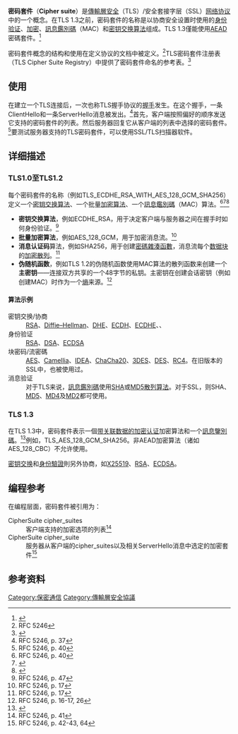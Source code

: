 {{NoteTA
|G1=IT
|1=zh-cn:密码套件;zh-tw:密碼套件;
}}
{{校对翻译}}
'''密码套件'''（'''Cipher suite'''）是[[傳輸層安全協議|傳輸層安全]]（TLS）/安全套接字层（SSL）[[网络传输协议|网络协议]]中的一个概念。在TLS 1.3之前，密码套件的名称是以协商安全设置时使用的[[身份验证|身份验证]]、[[加密|加密]]、[[訊息鑑別碼|訊息鑑別碼]]（MAC）和[[密钥交换|密钥交换]][[算法|算法]]组成。TLS 1.3僅能使用[[AEAD|AEAD]]密碼套件。<ref name="tls13cipher">{{Cite web|url=https://tlswg.github.io/tls13-spec/#cipher-suites|title=The Transport Layer Security (TLS) Protocol Version 1.3|accessdate=2016-11-11|author=E. Rescorla|date=November 4, 2016|archive-date=2016-01-04|archive-url=https://web.archive.org/web/20160104234608/https://tlswg.github.io/tls13-spec/#cipher-suites|dead-url=no}}</ref>

密码套件概念的结构和使用在定义协议的文档中被定义。<ref>RFC 5246</ref>TLS密码套件注册表（TLS Cipher Suite Registry）中提供了密码套件命名的参考表。<ref>{{Cite web |url=https://www.iana.org/assignments/tls-parameters/tls-parameters.xhtml#tls-parameters-4 |title=TLS Cipher Suite Registry |accessdate=2016-12-24 |archive-date=2016-12-21 |archive-url=https://web.archive.org/web/20161221223613/http://www.iana.org/assignments/tls-parameters/tls-parameters.xhtml#tls-parameters-4 |dead-url=no }}</ref>

== 使用 ==
在建立一个TLS连接后，一次也称TLS握手协议的[[握手_(技术)|握手]]发生。在这个握手，一条ClientHello和一条ServerHello消息被发出。<ref>RFC 5246, p. 37</ref>首先，客户端按照偏好的顺序发送它支持的密码套件的列表。然后服务器回复它从客户端的列表中选择的密码套件。<ref name="RFC5246p40">RFC 5246, p. 40</ref>要测试服务器支持的TLS密码套件，可以使用SSL/TLS扫描器软件。

== 详细描述 ==

=== TLS1.0至TLS1.2 ===
每个密码套件的名称（例如TLS_ECDHE_RSA_WITH_AES_128_GCM_SHA256）定义一个[[密钥交换算法|密钥交换算法]]、一个批量[[加密|加密算法]]、一个[[訊息鑑別碼|訊息鑑別碼]]（MAC）算法。<ref name="RFC5246p40">RFC 5246, p. 40</ref><ref>{{Cite web|url=http://publib.boulder.ibm.com/infocenter/wmqv6/v6r0/index.jsp?topic=/com.ibm.mq.csqzas.doc/sy10700_.htm|title=CipherSuites and CipherSpecs|accessdate=20 November 2009|publisher=IBM}}</ref><ref>{{Cite web|url=http://msdn.microsoft.com/en-us/library/aa374757(VS.85).aspx|title=Cipher Suites in Schannel|accessdate=20 November 2009|publisher=Microsoft MSDN|archive-date=2016-04-23|archive-url=https://web.archive.org/web/20160423133949/https://msdn.microsoft.com/en-us/library/aa374757(VS.85).aspx|dead-url=no}}</ref>
* '''密钥交换算法'''，例如ECDHE_RSA，用于决定客户端与服务器之间在握手时如何身份验证。<ref>RFC 5246, p. 47</ref>
* '''批量加密算法'''，例如AES_128_GCM，用于加密消息流。<ref name="RFC5246p17">RFC 5246, p. 17</ref>
* '''消息认证码'''算法，例如SHA256，用于创建[[密碼雜湊函數|密碼雜湊函數]]，消息流每个[[数据块|数据块]]的[[加密散列|加密散列]]。<ref name="RFC5246p17">RFC 5246, p. 17</ref>
* '''伪随机函数'''，例如TLS 1.2的伪随机函数使用MAC算法的散列函数来创建一个'''主密钥'''——连接双方共享的一个48字节的私钥。主密钥在创建会话密钥（例如创建MAC）时作为一个[[熵_(信息论)|熵]]来源。<ref>RFC 5246, p. 16-17, 26</ref>

==== 算法示例 ====
; 密钥交换/协商
: [[RSA加密演算法|RSA]]、[[迪菲-赫爾曼密鑰交換|Diffie–Hellman]]、[[Diffie-Hellman|DHE]]、[[ECDH|ECDH]]、[[橢圓曲線迪菲-赫爾曼金鑰交換|ECDHE]]、{{tsl|en|Secure Remote Password protocol|安全远程密码协议|SRP}}、{{tsl|en|Pre-shared key|预共享密钥|PSK}}
; 身份验证
: [[RSA加密演算法|RSA]]、[[数字签名算法|DSA]]、[[椭圆曲线数字签名算法|ECDSA]]
; 块密码/流密碼
: [[高級加密標準|AES]]、[[Camellia|Camellia]]、[[國際資料加密演算法|IDEA]]、[[ChaCha20|ChaCha20]]、[[3DES|3DES]]、[[資料加密標準|DES]]、[[RC4|RC4]]。在旧版本的SSL中，{{tsl|en|RC2}}也被使用过。
; 消息验证
: 对于TLS来说，[[訊息鑑別碼|訊息鑑別碼]]使用[[SHA家族|SHA]]或[[MD5|MD5]][[散列算法|散列算法]]。对于SSL，则SHA、[[MD5|MD5]]、[[MD4|MD4]]及[[MD2|MD2]]都可使用。

=== TLS 1.3 ===
在TLS 1.3中，密码套件表示一個[[AEAD|带关联数据的加密认证]]加密算法和一个[[訊息鑒別碼|訊息鑒別碼]]。<ref name="tls13cipher">{{Cite web|url=https://tlswg.github.io/tls13-spec/#cipher-suites|title=The Transport Layer Security (TLS) Protocol Version 1.3|accessdate=2016-11-11|author=E. Rescorla|date=November 4, 2016}}</ref>例如，TLS_AES_128_GCM_SHA256。非AEAD加密算法（诸如AES_128_CBC）不允许使用。

[[密钥交换|密钥交换]]和[[身份驗證|身份驗證]]則另外协商，如[[X25519|X25519]]、[[RSA|RSA]]、[[ECDSA|ECDSA]]。

== 编程参考 ==
在编程层面，密码套件被引用为：
; CipherSuite cipher_suites
: 客户端支持的加密选项的列表<ref>RFC 5246, p. 41</ref>
; CipherSuite cipher_suite
: 服务器从客户端的cipher_suites以及相关ServerHello消息中选定的加密套件<ref>RFC 5246, p. 42-43, 64</ref>

== 参考资料 ==
{{Reflist|2}}

[[Category:保密通信|Category:保密通信]]
[[Category:傳輸層安全協議|Category:傳輸層安全協議]]